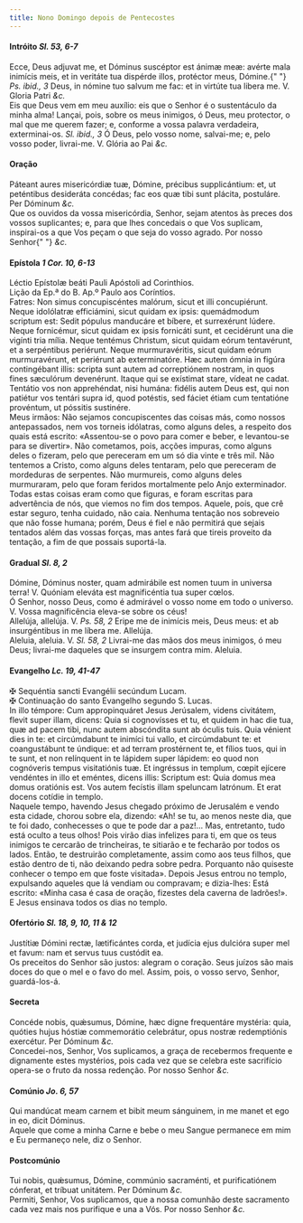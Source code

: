 ```yaml
---
title: Nono Domingo depois de Pentecostes
---
```


<h4 class="text-center">
  Intróito <em>Sl. 53, 6-7</em>
</h4>
<div class="container-fluid">
  <div class="row">
    <div class="col-6 dropcaps text-justify">
      Ecce, Deus adjuvat me, et Dóminus suscéptor est ánimæ meæ: avérte mala
      inimícis meis, et in veritáte tua dispérde illos, protéctor meus, Dómine.{" "}
      <em>Ps. ibid., 3</em> Deus, in nómine tuo salvum me fac: et in virtúte tua
      libera me. V. Gloria Patri <em>&c.</em>
    </div>
    <div class="col-6 dropcaps text-justify">
      Eis que Deus vem em meu auxílio: eis que o Senhor é o sustentáculo da
      minha alma! Lançai, pois, sobre os meus inimigos, ó Deus, meu protector, o
      mal que me querem fazer; e, conforme a vossa palavra verdadeira,
      exterminai-os. <em>Sl. ibid., 3</em> Ó Deus, pelo vosso nome, salvai-me;
      e, pelo vosso poder, livrai-me. V. Glória ao Pai <em>&c.</em>
    </div>
  </div>
</div>

<h4 class="text-center">Oração</h4>
<div class="container-fluid">
  <div class="row">
    <div class="col-6 dropcaps text-justify">
      Páteant aures misericórdiæ tuæ, Dómine, précibus supplicántium: et, ut
      peténtibus desideráta concédas; fac eos quæ tibi sunt plácita, postuláre.
      Per Dóminum <em>&c.</em>
    </div>
    <div class="col-6 dropcaps text-justify">
      Que os ouvidos da vossa misericórdia, Senhor, sejam atentos às preces dos
      vossos suplicantes; e, para que lhes concedais o que Vos suplicam,
      inspirai-os a que Vos peçam o que seja do vosso agrado. Por nosso Senhor{" "}
      <em>&c.</em>
    </div>
  </div>
</div>

<h4 class="text-center">
  Epístola <em>1 Cor. 10, 6-13</em>
</h4>
<div class="container-fluid">
  <div class="row">
    <div class="col-6 text-justify">
      Léctio Epístolæ beáti Pauli Apóstoli ad Corinthios.
    </div>
    <div class="col-6 text-justify">
      Lição da Ep.ª do B. Ap.º Paulo aos Coríntios.
    </div>
    <div class="col-6 dropcaps text-justify">
      Fatres: Non simus concupiscéntes malórum, sicut et illi concupiérunt.
      Neque idolólatræ efficiámini, sicut quidam ex ipsis: quemádmodum scriptum
      est: Sedit pópulus manducáre et bíbere, et surrexérunt lúdere. Neque
      fornicémur, sicut quidam ex ipsis fornicáti sunt, et cecidérunt una die
      vigínti tria mília. Neque tentémus Christum, sicut quidam eórum
      tentavérunt, et a serpéntibus periérunt. Neque murmuravéritis, sicut
      quidam eórum murmuravérunt, et periérunt ab exterminatóre. Hæc autem ómnia
      in figúra contingébant illis: scripta sunt autem ad correptiónem nostram,
      in quos fines sæculórum devenérunt. Itaque qui se exístimat stare, vídeat
      ne cadat. Tentátio vos non apprehéndat, nisi humána: fidélis autem Deus
      est, qui non patiétur vos tentári supra id, quod potéstis, sed fáciet
      étiam cum tentatióne provéntum, ut póssitis sustinére.
    </div>
    <div class="col-6 dropcaps text-justify">
      Meus irmãos: Não sejamos concupiscentes das coisas más, como nossos
      antepassados, nem vos torneis idólatras, como alguns deles, a respeito dos
      quais está escrito: «Assentou-se o povo para comer e beber, e levantou-se
      para se divertir». Não cometamos, pois, acções impuras, como alguns deles
      o fizeram, pelo que pereceram em um só dia vinte e três mil. Não tentemos
      a Cristo, como alguns deles tentaram, pelo que pereceram de mordeduras de
      serpentes. Não murmureis, como alguns deles murmuraram, pelo que foram
      feridos mortalmente pelo Anjo exterminador. Todas estas coisas eram como
      que figuras, e foram escritas para advertência de nós, que viemos no fim
      dos tempos. Aquele, pois, que crê estar seguro, tenha cuidado, não caia.
      Nenhuma tentação nos sobreveio que não fosse humana; porém, Deus é fiel e
      não permitirá que sejais tentados além das vossas forças, mas antes fará
      que tireis proveito da tentação, a fim de que possais suportá-la.
    </div>
  </div>
</div>

<h4 class="text-center">
  Gradual <em>Sl. 8, 2</em>
</h4>
<div class="container-fluid">
  <div class="row">
    <div class="col-6 dropcaps text-justify">
      Dómine, Dóminus noster, quam admirábile est nomen tuum in universa terra!
      V. Quóniam eleváta est magnificéntia tua super cœlos.
    </div>
    <div class="col-6 dropcaps text-justify">
      Ó Senhor, nosso Deus, como é admirável o vosso nome em todo o universo. V.
      Vossa magnificência eleva-se sobre os céus!
    </div>
    <div class="col-6 text-justify">
      Allelúja, allelúja. V. <em>Ps. 58, 2</em> Eripe me de inimícis meis, Deus
      meus: et ab insurgéntibus in me líbera me. Allelúja.
    </div>
    <div class="col-6 text-justify">
      Aleluia, aleluia. V. <em>Sl. 58, 2</em> Livrai-me das mãos dos meus
      inimigos, ó meu Deus; livrai-me daqueles que se insurgem contra mim.
      Aleluia.
    </div>
  </div>
</div>

<h4 class="text-center">
  Evangelho <em>Lc. 19, 41-47</em>
</h4>
<div class="container-fluid">
  <div class="row">
    <div class="col-6 text-justify">
      <span class="text-danger">&#10016;</span> Sequéntia sancti Evangélii
      secúndum Lucam.
    </div>
    <div class="col-6 text-justify">
      <span class="text-danger">&#10016;</span> Continuação do santo Evangelho
      segundo S. Lucas.
    </div>
    <div class="col-6 dropcaps text-justify">
      In illo témpore: Cum appropinquáret Jesus Jerúsalem, videns civitátem,
      flevit super illam, dicens: Quia si cognovísses et tu, et quidem in hac
      die tua, quæ ad pacem tibi, nunc autem abscóndita sunt ab óculis tuis.
      Quia vénient dies in te: et circúmdabunt te inimíci tui vallo, et
      circúmdabunt te: et coangustábunt te úndique: et ad terram prostérnent te,
      et fílios tuos, qui in te sunt, et non relínquent in te lápidem super
      lápidem: eo quod non cognóveris tempus visitatiónis tuæ. Et ingréssus in
      templum, cœpit ejícere vendéntes in illo et eméntes, dicens illis:
      Scriptum est: Quia domus mea domus oratiónis est. Vos autem fecístis illam
      speluncam latrónum. Et erat docens cotídie in templo.
    </div>
    <div class="col-6 dropcaps text-justify">
      Naquele tempo, havendo Jesus chegado próximo de Jerusalém e vendo esta
      cidade, chorou sobre ela, dizendo: «Ah! se tu, ao menos neste dia, que te
      foi dado, conhecesses o que te pode dar a paz!... Mas, entretanto, tudo
      está oculto a teus olhos! Pois virão dias infelizes para ti, em que os
      teus inimigos te cercarão de trincheiras, te sitiarão e te fecharão por
      todos os lados. Então, te destruirão completamente, assim como aos teus
      filhos, que estão dentro de ti, não deixando pedra sobre pedra. Porquanto
      não quiseste conhecer o tempo em que foste visitada». Depois Jesus entrou
      no templo, expulsando aqueles que lá vendiam ou compravam; e dizia-lhes:
      Está escrito: «Minha casa é casa de oração, fizestes dela caverna de
      ladrões!». E Jesus ensinava todos os dias no templo.
    </div>
  </div>
</div>

<h4 class="text-center">
  Ofertório <em>Sl. 18, 9, 10, 11 & 12</em>
</h4>
<div class="container-fluid">
  <div class="row">
    <div class="col-6 dropcaps text-justify">
      Justítiæ Dómini rectæ, lætificántes corda, et judícia ejus dulcióra super
      mel et favum: nam et servus tuus custódit ea.
    </div>
    <div class="col-6 dropcaps text-justify">
      Os preceitos do Senhor são justos: alegram o coração. Seus juízos são mais
      doces do que o mel e o favo do mel. Assim, pois, o vosso servo, Senhor,
      guardá-los-á.
    </div>
  </div>
</div>

<h4 class="text-center">Secreta</h4>
<div class="container-fluid">
  <div class="row">
    <div class="col-6 dropcaps text-justify">
      Concéde nobis, quǽsumus, Dómine, hæc digne frequentáre mystéria: quia,
      quóties hujus hóstiæ commemorátio celebrátur, opus nostræ redemptiónis
      exercétur. Per Dóminum <em>&c.</em>
    </div>
    <div class="col-6 dropcaps text-justify">
      Concedei-nos, Senhor, Vos suplicamos, a graça de recebermos frequente e
      dignamente estes mystérios, pois cada vez que se celebra este sacrifício
      opera-se o fruto da nossa redenção. Por nosso Senhor <em>&c.</em>
    </div>
  </div>
</div>

<h4 class="text-center">
  Comúnio <em>Jo. 6, 57</em>
</h4>
<div class="container-fluid">
  <div class="row">
    <div class="col-6 dropcaps text-justify">
      Qui mandúcat meam carnem et bibit meum sánguinem, in me manet et ego in
      eo, dicit Dóminus.
    </div>
    <div class="col-6 dropcaps text-justify">
      Aquele que come a minha Carne e bebe o meu Sangue permanece em mim e Eu
      permaneço nele, diz o Senhor.
    </div>
  </div>
</div>

<h4 class="text-center">Postcomúnio</h4>
<div class="container-fluid">
  <div class="row">
    <div class="col-6 dropcaps text-justify">
      Tui nobis, quǽsumus, Dómine, commúnio sacraménti, et purificatiónem
      cónferat, et tríbuat unitátem. Per Dóminum <em>&c.</em>
    </div>
    <div class="col-6 dropcaps text-justify">
      Permiti, Senhor, Vos suplicamos, que a nossa comunhão deste sacramento
      cada vez mais nos purifique e una a Vós. Por nosso Senhor <em>&c.</em>
    </div>
  </div>
</div>
